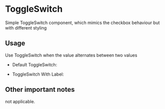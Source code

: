 
<Meta title="Design System|ToggleSwitch" component=ToggleSwitch />

# ToggleSwitch
Simple ToggleSwitch component, which mimics the checkbox behaviour but with different styling

## Usage
Use ToggleSwitch when the value alternates between two values

- Default ToggleSwitch:
  <Story name='Default'>
    <ToggleSwitch checked={false}
      leftLabel='off' 
      rightLabel='on' 
    />
  </Story>

- ToggleSwitch With Label:
  <Story name='WithLabel'>
    <ToggleSwitch checked={false}
      leftLabel='off' 
      rightLabel='on' 
      label='ToggleSwitch' 
    />
  </Story>

## Other important notes
not applicable.
